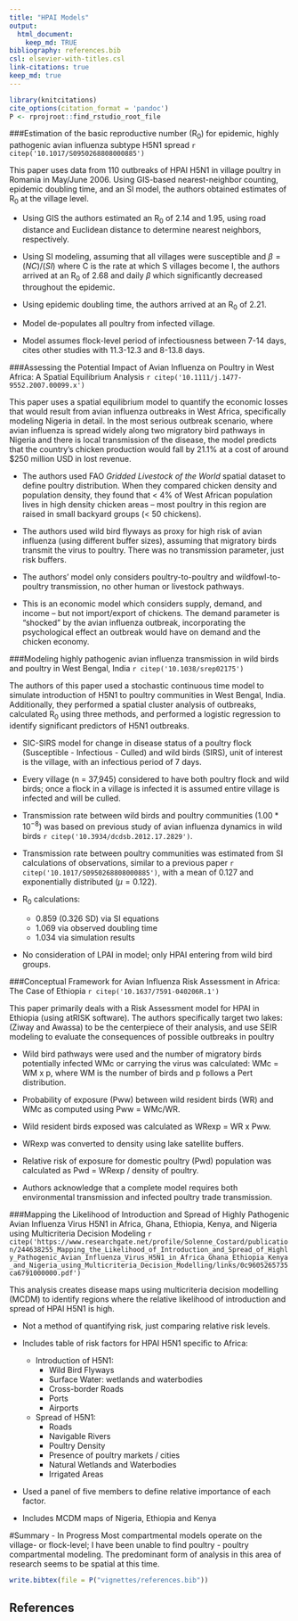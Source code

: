 ```yaml
---
title: "HPAI Models"
output:
  html_document:
    keep_md: TRUE
bibliography: references.bib
csl: elsevier-with-titles.csl
link-citations: true
keep_md: true
---
```


```r
library(knitcitations)
cite_options(citation_format = 'pandoc')
P <- rprojroot::find_rstudio_root_file
```

###Estimation of the basic reproductive number (R~0~) for epidemic, highly pathogenic avian influenza subtype H5N1 spread `r citep('10.1017/S0950268808000885')`  

This paper uses data from 110 outbreaks of HPAI H5N1 in village poultry in Romania in May/June 2006. Using GIS-based nearest-neighbor counting, epidemic doubling time, and an SI model, the authors obtained estimates of R~0~ at the village level. 

- Using GIS the authors estimated an R~0~ of 2.14 and 1.95, using road distance and Euclidean distance to determine nearest neighbors, respectively. 

- Using SI modeling, assuming that all villages were susceptible and $\beta = (NC)/(SI)$ where C is the rate at which S villages become I, the authors arrived at an R~0~ of 2.68 and daily $\beta$ which significantly decreased throughout the epidemic. 

- Using epidemic doubling time, the authors arrived at an R~0~ of 2.21.

- Model de-populates all poultry from infected village.

- Model assumes flock-level period of infectiousness between 7-14 days, cites other studies with 11.3-12.3 and 8-13.8 days.

###Assessing the Potential Impact of Avian Influenza on Poultry in West Africa: A Spatial Equilibrium Analysis `r citep('10.1111/j.1477-9552.2007.00099.x')`

This paper uses a spatial equilibrium model to quantify the economic losses that would result from avian influenza outbreaks in West Africa, specifically modeling Nigeria in detail. In the most serious outbreak scenario, where avian influenza is spread widely along two migratory bird pathways in Nigeria and there is local transmission of the disease, the model predicts that the country's chicken production would fall by 21.1% at a cost of around $250 million USD in lost revenue. 

- The authors used FAO *Gridded Livestock of the World* spatial dataset to define poultry distribution. When they compared chicken density and population density, they found that < 4% of West African population lives in high density chicken areas -- most poultry in this region are raised in small backyard groups (< 50 chickens).

- The authors used wild bird flyways as proxy for high risk of avian influenza (using different buffer sizes), assuming that migratory birds transmit the virus to poultry. There was no transmission parameter, just risk buffers.  

- The authors' model only considers poultry-to-poultry and wildfowl-to-poultry transmission, no other human or livestock pathways. 

- This is an economic model which considers supply, demand, and income -- but not import/export of chickens. The demand parameter is "shocked" by the avian influenza outbreak, incorporating the psychological effect an outbreak would have on demand and the chicken economy.

###Modeling highly pathogenic avian influenza transmission in wild birds and poultry in West Bengal, India `r citep('10.1038/srep02175')`

The authors of this paper used a stochastic continuous time model to simulate introduction of H5N1 to poultry communities in West Bengal, India. Additionally, they performed a spatial cluster analysis of outbreaks, calculated R~0~ using three methods, and performed a logistic regression to identify significant predictors of H5N1 outbreaks.

- SIC-SIRS model for change in disease status of a poultry flock (Susceptible - Infectious - Culled) and wild birds (SIRS), unit of interest is the village, with an infectious period of 7 days.  

- Every village (n = 37,945) considered to have both poultry flock and wild birds; once a flock in a village is infected it is assumed entire village is infected and will be culled. 

- Transmission rate between wild birds and poultry communities ($1.00 * 10^{-8}$) was based on previous study of avian influenza dynamics in wild birds `r citep('10.3934/dcdsb.2012.17.2829')`.

- Transmission rate between poultry communities was estimated from SI calculations of observations, similar to a previous paper `r citep('10.1017/S0950268808000885')`, with a mean of 0.127 and exponentially distributed ($\mu = 0.122$).

- R~0~ calculations: 
    - 0.859 (0.326 SD) via  SI equations
    - 1.069 via observed doubling time 
    - 1.034 via simulation results

- No consideration of LPAI in model; only HPAI entering from wild bird groups.

###Conceptual Framework for Avian Influenza Risk Assessment in Africa: The Case of Ethiopia `r citep('10.1637/7591-040206R.1')`

This paper primarily deals with a Risk Assessment model for HPAI in Ethiopia (using atRISK software). The authors specifically target two lakes: (Ziway and Awassa) to be the centerpiece of their analysis, and use SEIR modeling to evaluate the consequences of possible outbreaks in poultry

- Wild bird pathways were used and the number of migratory birds potentially infected WMc or carrying the virus was calculated: WMc = WM x p, where WM is the number of birds and p follows a Pert distribution. 

- Probability of exposure (Pww) between wild resident birds (WR) and WMc as computed using Pww = WMc/WR.

- Wild resident birds exposed was calculated as WRexp = WR x Pww.

- WRexp was converted to density using lake satellite buffers.

- Relative risk of exposure for domestic poultry (Pwd) population was calculated as Pwd = WRexp / density of poultry.

- Authors acknowledge that a complete model requires both environmental transmission and infected poultry trade transmission. 

###Mapping the Likelihood of Introduction and Spread of Highly Pathogenic Avian Influenza Virus H5N1 in Africa, Ghana, Ethiopia, Kenya, and Nigeria using Multicriteria Decision Modeling `r citep('https://www.researchgate.net/profile/Solenne_Costard/publication/244638255_Mapping_the_Likelihood_of_Introduction_and_Spread_of_Highly_Pathogenic_Avian_Influenza_Virus_H5N1_in_Africa_Ghana_Ethiopia_Kenya_and_Nigeria_using_Multicriteria_Decision_Modelling/links/0c9605265735ca6791000000.pdf')`  

This analysis creates disease maps using multicriteria decision modelling (MCDM) to identify regions where the relative likelihood of introduction and spread of HPAI H5N1 is high. 

- Not a method of quantifying risk, just comparing relative risk levels. 

- Includes table of risk factors for HPAI H5N1 specific to Africa:
  - Introduction of H5N1:
    - Wild Bird Flyways
    - Surface Water: wetlands and waterbodies
    - Cross-border Roads
    - Ports
    - Airports
  - Spread of H5N1:
    - Roads
    - Navigable Rivers
    - Poultry Density
    - Presence of poultry markets / cities
    - Natural Wetlands and Waterbodies
    - Irrigated Areas
    
- Used a panel of five members to define relative importance of each factor.

- Includes MCDM maps of Nigeria, Ethiopia and Kenya

 

#Summary - In Progress
Most compartmental models operate on the village- or flock-level; I have been unable to find poultry - poultry compartmental modeling. The predominant form of analysis in this area of research seems to be spatial at this time. 





```r
write.bibtex(file = P("vignettes/references.bib"))
```

## References

<div id="refs"></div>
